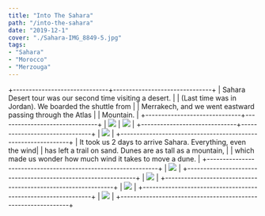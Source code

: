 ```yaml
---
title: "Into The Sahara"
path: "/into-the-sahara"
date: "2019-12-1"
cover: "./Sahara-IMG_8849-5.jpg"
tags: 
- "Sahara"
- "Morocco"
- "Merzouga"
---
```


+------------------------------+-------------------------------+
| Sahara Desert tour was our second time visiting a desert.    | 
| (Last time was in Jordan). We boarded the shuttle from       |
| Merrakech, and we went eastward passing through the Atlas    |
| Mountain.                                                    |
+------------------------------+-------------------------------+
| ![](./Sahara-IMG_8616-1.jpg) | ![](./Sahara-IMG_8633-3.jpg)  |
+------------------------------+-------------------------------+
| ![](./Sahara-IMG_8648-4.jpg)                                 |
+--------------------------------------------------------------+
| It took us 2 days to arrive Sahara. Everything, even the wind|
| has left a trail on sand. Dunes are as tall as a mountain,   |
| which made us wonder how much wind it takes to move a dune.  |
+--------------------------------------------------------------+
| ![](./Sahara-IMG_8849-5.jpg)                                 |
+--------------------------------------------------------------+
| ![](./Sahara-IMG_9015-6.jpg)                                 |
+--------------------------------------------------------------+
| ![](./Sahara-IMG_9090-7.jpg)                                 |
+--------------------------------------------------------------+
| ![](./Sahara-IMG_9140-9.jpg)                                 |
+--------------------------------------------------------------+



